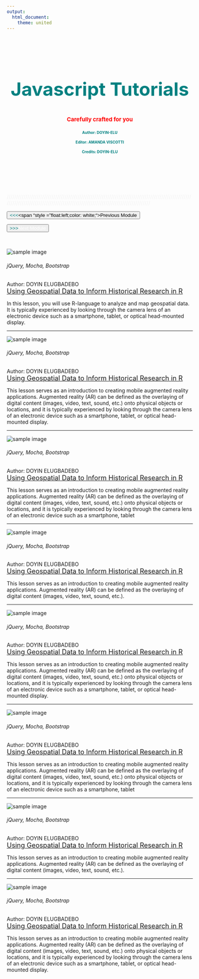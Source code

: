 ```yaml
---
output:
  html_document:
    theme: united
---
```


<div class="jumbotron w3-padding-32" style="background-size: cover; margin-right: -24%; margin-left: -24%; padding-right: 24%; padding-left: 24%; padding-top: 8.5%; padding-bottom: 7.5%; margin-bottom:3px;">
<header class="masthead text-white text-center">
<div class="overlay"></div>
<div class="container">
<div class="row">
<div class="col-xl-9 mx-auto">
<h2 class="w3-wide" style ="color:teal; font-size: 50px;">Javascript Tutorials</h2>
<h4 class="w3-opacity" style ="font-size: 15px; color:red;">Carefully crafted for you</h4>
</div>
<div class = "row">
<div class = class="col-xl-3 mx-auto"><h4 class="w3-opacity" style ="font-size: 10px; color:teal;">Author: DOYIN-ELU</h4></div>
<div class = class="col-xl-3 mx-auto"><h4 class="w3-opacity" style ="font-size: 10px; color:teal;">Editor: AMANDA VISCOTTI</h4></div>
<div class = class="col-xl-3 mx-auto"><h4 class="w3-opacity" style ="font-size: 10px; color:teal;">Credits: DOYIN-ELU</h4></div>
</div>
</div>
</div>
<header>
</div>
<div class="row">
<span class="col-xl-12 mx-auto" style =  "color:#f1f1f1;">       ////////////////////////////////////////////////////////////////////////////////////////////////////////////////////////////////////////////////////////////////////////////////
</span>
</div>

<div class ="container-fluid">
<div class = "row">
<div class="col-lg-6 col-md-6">
<a href = "database.html"><button class="btn btn-default btn-block"><span style = "float:left; color: teal;"> <<< </span><span "style = "float:left;color: white;">Previous Module</span></button></a>
</div>
<div class="col-lg-6 col-md-6">
<a href = "ror.html"><button class="btn btn-default btn-block"><span style = "float:right; color: white;">Next Module </span><span style = "float:right; color: teal;"> >>> </span></button></a>
</div>
</div>
</div>

<script async src="//pagead2.googlesyndication.com/pagead/js/adsbygoogle.js"></script>
<script>
  (adsbygoogle = window.adsbygoogle || []).push({
    google_ad_client: "ca-pub-4119834753934649",
    enable_page_level_ads: true
  });
</script>

<br>

<div class="row">
<div class = "col-lg-3 col-md-3">
<div class="quarterContainer">
<img src="images/historian3.png" alt="sample image"/>
</div>
</div>
<div class = "col-lg-9 col-md-9">
<span><h6>jQuery, Mocha, Bootstrap</h6><span sytle = "float:right;">Author: DOYIN ELUGBADEBO</span></span>
<div style = "color:#3388cd; font-size:18px;"><a href = "a_tutorial_series_on_mastering_mysql_with_php_PART1-intro_to_rdbms_using_mysql_for_KRYSTALVIEW.html">Using Geospatial Data to Inform Historical Research in R</a></div>

In this lesson, you will use R-language to analyze and map geospatial data. It is typically experienced by looking through the camera lens of an electronic device such as a smartphone, tablet, or optical head-mounted display.
</div>
</div>

***

<div class="row">
<div class = "col-lg-3 col-md-3">
<div class="quarterContainer">
<img src="images/historian1.png" alt="sample image"/>
</div>
</div>
<div class = "col-lg-9 col-md-9">
<span><h6>jQuery, Mocha, Bootstrap</h6></span><span sytle = "float:  right;">Author: DOYIN ELUGBADEBO</span>
<div style = "color:#3388cd; font-size:18px;"><a href = "a_tutorial_series_on_mastering_mysql_with_php_PART2-designing_database_tables.html">Using Geospatial Data to Inform Historical Research in R</a></div>

This lesson serves as an introduction to creating mobile augmented reality applications. Augmented reality (AR) can be defined as the overlaying of digital content (images, video, text, sound, etc.) onto physical objects or locations, and it is typically experienced by looking through the camera lens of an electronic device such as a smartphone, tablet, or optical head-mounted display.
</div>
</div>

***

<div class="row">
<div class = "col-lg-3 col-md-3">
<div class="quarterContainer">
<img src="images/historian2.png" alt="sample image"/>
</div>
</div>
<div class = "col-lg-9 col-md-9">
<span><h6>jQuery, Mocha, Bootstrap</h6></span><span sytle = "float:  right;">Author: DOYIN ELUGBADEBO</span>
<div style = "color:#3388cd; font-size:18px;"><a href = "a_tutorial_series_on_mastering_mysql_with_php_PART3-mysql-database-query.html">Using Geospatial Data to Inform Historical Research in R</a></div> 

This lesson serves as an introduction to creating mobile augmented reality applications. Augmented reality (AR) can be defined as the overlaying of digital content (images, video, text, sound, etc.) onto physical objects or locations, and it is typically experienced by looking through the camera lens of an electronic device such as a smartphone, tablet
</div>
</div>

***

<div class="row">
<div class = "col-lg-3 col-md-3">
<div class="quarterContainer">
<img src="images/re-engineering.png" alt="sample image"/>
</div>
</div>
<div class = "col-lg-9 col-md-9">
<span><h6>jQuery, Mocha, Bootstrap</h6></span><span sytle = "float:  right;">Author: DOYIN ELUGBADEBO</span>
<div style = "color:#3388cd; font-size:18px;"><a href = "a_tutorial_series_on_mastering_mysql_with_php_PART4-mysql_operations_filtering_sorting_joining.html">Using Geospatial Data to Inform Historical Research in R</a></div>

This lesson serves as an introduction to creating mobile augmented reality applications. Augmented reality (AR) can be defined as the overlaying of digital content (images, video, text, sound, etc.). 
</div>
</div>***

<div class="row">
<div class = "col-lg-3 col-md-3">
<div class="quarterContainer">
<img src="images/historian2.png" alt="sample image"/>
</div>
</div>
<div class = "col-lg-9 col-md-9">
<span><h6>jQuery, Mocha, Bootstrap</h6></span><span sytle = "float:  right;">Author: DOYIN ELUGBADEBO</span>
<div style = "color:#3388cd; font-size:18px;"><a href = "a_tutorial_series_on_mastering_mysql_with_php_PART5-mysql_transactions.html">Using Geospatial Data to Inform Historical Research in R</a></div>

This lesson serves as an introduction to creating mobile augmented reality applications. Augmented reality (AR) can be defined as the overlaying of digital content (images, video, text, sound, etc.) onto physical objects or locations, and it is typically experienced by looking through the camera lens of an electronic device such as a smartphone, tablet, or optical head-mounted display.
</div>
</div>

***

<div class="row">
<div class = "col-lg-3 col-md-3">
<div class="quarterContainer">
<img src="images/historian1.png" alt="sample image"/>
</div>
</div>
<div class = "col-lg-9 col-md-9">
<span><h6>jQuery, Mocha, Bootstrap</h6></span><span sytle = "float:  right;">Author: DOYIN ELUGBADEBO</span>
<div style = "color:#3388cd; font-size:18px;"><a href = "a_tutorial_series_on_mastering_mysql_with_php_PART6-understanding_mysql_views_triggers_and_storedprocedures.html">Using Geospatial Data to Inform Historical Research in R</a></div>

This lesson serves as an introduction to creating mobile augmented reality applications. Augmented reality (AR) can be defined as the overlaying of digital content (images, video, text, sound, etc.) onto physical objects or locations, and it is typically experienced by looking through the camera lens of an electronic device such as a smartphone, tablet
</div>
</div>

***

<div class="row">
<div class = "col-lg-3 col-md-3">
<div class="quarterContainer">
<img src="images/historian1.png" alt="sample image"/>
</div>
</div>
<div class = "col-lg-9 col-md-9">
<span><h6>jQuery, Mocha, Bootstrap</h6></span><span sytle = "float:  right;">Author: DOYIN ELUGBADEBO</span>
<div style = "color:#3388cd; font-size:18px;"><a href = "a_tutorial_series_on_mastering_mysql_with_php_PART7-comprehensive_guide_to_mysql_database_administration.html">Using Geospatial Data to Inform Historical Research in R</a></div>

This lesson serves as an introduction to creating mobile augmented reality applications. Augmented reality (AR) can be defined as the overlaying of digital content (images, video, text, sound, etc.). 
</div>
</div>

***

<div class="row">
<div class = "col-lg-3 col-md-3">
<div class="quarterContainer">
<img src="images/historian1.png" alt="sample image"/>
</div>

</div>
<div class = "col-lg-9 col-md-9">
<span><h6>jQuery, Mocha, Bootstrap</h6></span><span sytle = "float:  right;">Author: DOYIN ELUGBADEBO</span>
<div style = "color:#3388cd; font-size:18px;"><a href = "a_tutorial_series_on_mastering_mysql_with_php_PART1-intro_to_rdbms_using_mysql_for_KRYSTALVIEW.html">Using Geospatial Data to Inform Historical Research in R</a></div>

This lesson serves as an introduction to creating mobile augmented reality applications. Augmented reality (AR) can be defined as the overlaying of digital content (images, video, text, sound, etc.) onto physical objects or locations, and it is typically experienced by looking through the camera lens of an electronic device such as a smartphone, tablet, or optical head-mounted display.
</div>
</div>

</div>